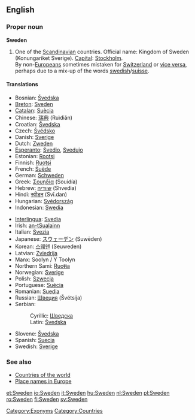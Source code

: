 ==English==
{{wikipedia}}
===Proper noun===
'''Sweden'''

#One of the [[Scandinavian]] countries. Official name: Kingdom of Sweden (Konungariket Sverige). [[Capital]]: [[Stockholm]].<br>By non-[[European]]s sometimes mistaken for [[Switzerland]] or [[vice versa]], perhaps due to a mix-up of the words [[swedish]]/[[suisse]].

====Translations====
{{top}}
*Bosnian: [[Švedska#Bosnian|Švedska]] {{f}}
*[[Breton]]: [[Sveden]]
*[[Catalan]]: [[Suècia]] {{f}}
*Chinese: [[瑞典]] (Ruìdiǎn)
*Croatian: [[Švedska#Croatian|Švedska]] {{f}}
*Czech: [[Švédsko]]
*Danish: [[Sverige]]
*Dutch: [[Zweden]]
*[[Esperanto]]: [[Svedio]], [[Svedujo]]
*Estonian: [[Rootsi]]
*Finnish: [[Ruotsi]]
*French: [[Suède]] {{f}}
*German: [[Schweden]] {{n}}
*Greek: [[Σουηδία]] (Souidía) {{f}}
*Hebrew: [[שוודיה]] (Shvedia)
*Hindi: [[स्वीडन]] (Svī.dan)
*Hungarian: [[Svédország]]
*Indonesian: [[Swedia]]
{{mid}}
*[[Interlingua]]: [[Svedia]]
*Irish: [[an-tSualainn]] {{f}}
*Italian: [[Svezia]] {{f}}
*Japanese: [[スウェーデン]] (Suwēden)
*Korean: [[스웨덴]] (Seuweden)
*Latvian: [[Zviedrija]] {{f}}
*Manx: Soolyn / Y Toolyn
*Northern Sami: [[Ruoŧŧa]]
*Norwegian: [[Sverige]]
*Polish: [[Szwecja]] {{f}}
*Portuguese: [[Suécia]] {{f}}
*Romanian: [[Suedia]] {{f}}
*Russian: [[Швеция]] (Švétsija) {{f}}
*Serbian:
*:Cyrillic: [[Шведска#Serbian|Шведска]] {{f}}
*:Latin: [[Švedska#Serbian|Švedska]] {{f}}
*Slovene: [[Švedska#Slovene|Švedska]] {{f}}
*Spanish: [[Suecia]] {{f}}
*Swedish: [[Sverige]]
{{bottom}}

===See also=== 
*[[Countries of the world]]
*[[Wiktionary Appendix:Place names in Europe|Place names in Europe]]

[[Category:Exonyms]]
[[Category:Countries]]

[[et:Sweden]]
[[io:Sweden]]
[[it:Sweden]]
[[hu:Sweden]]
[[nl:Sweden]]
[[pl:Sweden]]
[[ro:Sweden]]
[[fi:Sweden]]
[[sv:Sweden]]